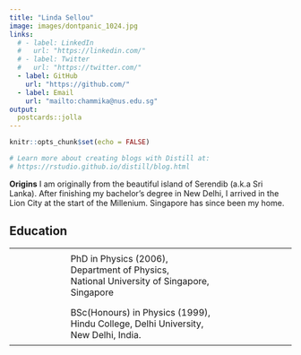 ```yaml
---
title: "Linda Sellou"
image: images/dontpanic_1024.jpg
links:
  # - label: LinkedIn
  #   url: "https://linkedin.com/"
  # - label: Twitter
  #   url: "https://twitter.com/"
  - label: GitHub
    url: "https://github.com/"
  - label: Email
    url: "mailto:chammika@nus.edu.sg"
output:
  postcards::jolla
---
```


```r
knitr::opts_chunk$set(echo = FALSE)

# Learn more about creating blogs with Distill at:
# https://rstudio.github.io/distill/blog.html
```

<style>
    .my-education {
      border-collapse: collapse;
    }

    .my-education td:nth-of-type(1) {
      text-align: center;
      vertical-align: top;
      font-size:2em;
      width:2em;
    }

    .my-education td:nth-of-type(2) {
      padding-top: .5em;
      padding-bottom: .5em;
      padding-left: 1em;
      text-align:left;
      width:400px;
    }
</style>


**Origins** I am originally from the beautiful island of Serendib (a.k.a Sri Lanka). After finishing my bachelor's degree in New Delhi, I arrived in the Lion City at the start of the Millenium. Singapore has since been my home.

## Education

<table class='my-education'>
<thead>
</thead>
<tbody>
<tr>
<td><i class="fas fa-graduation-cap"></i></td>
<td>PhD in Physics (2006), <br>Department of Physics,<br>National University of Singapore,<br>Singapore
</td>
</tr>
<tr>
<td><i class="fas fa-graduation-cap"></i></td>
<td>BSc(Honours) in Physics (1999), <br>Hindu College, Delhi University,<br>New Delhi, India.</td>
</tr>
</tbody>
</table>
